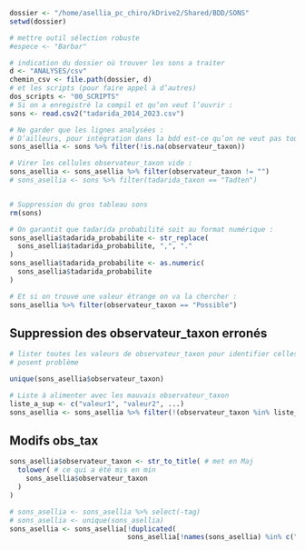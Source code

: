 ```r
dossier <- "/home/asellia_pc_chiro/kDrive2/Shared/BDD/SONS"
setwd(dossier)
```
```r
# mettre outil sélection robuste
#espece <- "Barbar"

# indication du dossier où trouver les sons a traiter
d <- "ANALYSES/csv"
chemin_csv <- file.path(dossier, d)
# et les scripts (pour faire appel à d’autres)
dos_scripts <- "00_SCRIPTS"
# Si on a enregistré la compil et qu’on veut l’ouvrir :
sons <- read.csv2("tadarida_2014_2023.csv")
```

```r

# Ne garder que les lignes analysées :
# D’ailleurs, pour intégration dans la bdd est-ce qu’on ne veut pas tout garder ?
sons_asellia <- sons %>% filter(!is.na(observateur_taxon))

# Virer les cellules observateur_taxon vide :
sons_asellia <- sons_asellia %>% filter(observateur_taxon != "")
# sons_asellia <- sons %>% filter(tadarida_taxon == "Tadten")


# Suppression du gros tableau sons
rm(sons)

# On garantit que tadarida probabilité soit au format numérique :
sons_asellia$tadarida_probabilite <- str_replace(
  sons_asellia$tadarida_probabilite, ",", "."
)
sons_asellia$tadarida_probabilite <- as.numeric(
  sons_asellia$tadarida_probabilite
)


```


```r
# Et si on trouve une valeur étrange on va la chercher :
sons_asellia %>% filter(observateur_taxon == "Possible")

```
## Suppression des observateur_taxon erronés
```r
# lister toutes les valeurs de observateur_taxon pour identifier celles qui
# posent problème

unique(sons_asellia$observateur_taxon)

# Liste à alimenter avec les mauvais observateur_taxon
liste_a_sup <- c("valeur1", "valeur2", ...)
sons_asellia <- sons_asellia %>% filter(!(observateur_taxon %in% liste_a_sup))
```

## Modifs obs_tax
```r
sons_asellia$observateur_taxon <- str_to_title( # met en Maj
  tolower( # ce qui a été mis en min
    sons_asellia$observateur_taxon
  )
)
```

```r
# sons_asellia <- sons_asellia %>% select(-tag)
# sons_asellia <- unique(sons_asellia)
sons_asellia <- sons_asellia[!duplicated(
                             sons_asellia[!names(sons_asellia) %in% c("tag")]),]
```

